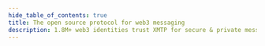 ```yaml
---
hide_table_of_contents: true
title: The open source protocol for web3 messaging
description: 1.8M+ web3 identities trust XMTP for secure & private messaging
---
```



<!-- # The open source protocol for web3 messaging

Thousands of awesome projects, people, and partners rely on XMTP -->

<BuiltWithXmtp />
